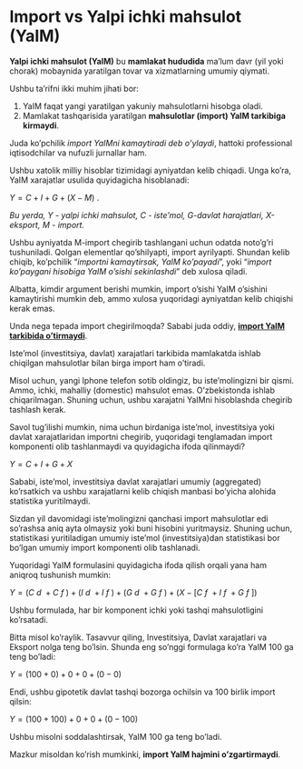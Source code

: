 # Import vs Yalpi ichki mahsulot (YaIM)

**Yalpi ichki mahsulot (YaIM)** bu **mamlakat hududida** ma'lum davr (yil yoki chorak) mobaynida yaratilgan tovar va xizmatlarning umumiy qiymati.

Ushbu ta'rifni ikki muhim jihati bor:

1.  YaIM faqat yangi yaratilgan yakuniy mahsulotlarni hisobga oladi.
2.  Mamlakat tashqarisida yaratilgan **mahsulotlar (import) YaIM tarkibiga kirmaydi**.

Juda ko'pchilik *import YaIMni kamaytiradi deb o'ylaydi*, hattoki professional iqtisodchilar va nufuzli jurnallar ham.

Ushbu xatolik milliy hisoblar tizimidagi ayniyatdan kelib chiqadi. Unga ko'ra, YaIM xarajatlar usulida quyidagicha hisoblanadi:

$Y = C + I + G+(X-M)$ .

::: aside
*Bu yerda, Y - yalpi ichki mahsulot, C - iste'mol, G-davlat harajatlari, X-eksport, M - import.*
:::

Ushbu ayniyatda M-import chegirib tashlangani uchun odatda noto'g'ri tushuniladi. Qolgan elementlar qo'shilyapti, import ayrilyapti. Shundan kelib chiqib, ko'pchilik "*importni kamaytirsak, YaIM ko'payadi*", yoki "*import ko'paygani hisobiga YaIM o'sishi sekinlashdi*" deb xulosa qiladi.

Albatta, kimdir argument berishi mumkin, import o'sishi YaIM o'sishini kamaytirishi mumkin deb, ammo xulosa yuqoridagi ayniyatdan kelib chiqishi kerak emas.

Unda nega tepada import chegirilmoqda? Sababi juda oddiy, [**import YaIM tarkibida o'tirmaydi**]{.underline}.

Iste'mol (investitsiya, davlat) xarajatlari tarkibida mamlakatda ishlab chiqilgan mahsulotlar bilan birga import ham o'tiradi.

Misol uchun, yangi Iphone telefon sotib oldingiz, bu iste'molingizni bir qismi. Ammo, ichki, mahalliy (domestic) mahsulot emas. O'zbekistonda ishlab chiqarilmagan. Shuning uchun, ushbu xarajatni YaIMni hisoblashda chegirib tashlash kerak.

Savol tug'ilishi mumkin, nima uchun birdaniga iste'mol, investitsiya yoki davlat xarajatlaridan importni chegirib, yuqoridagi tenglamadan import komponenti olib tashlanmaydi va quyidagicha ifoda qilinmaydi?

$Y = C + I + G+X$

Sababi, iste'mol, investitsiya davlat xarajatlari umumiy (aggregated) ko'rsatkich va ushbu xarajatlarni kelib chiqish manbasi bo'yicha alohida statistika yuritilmaydi.

Sizdan yil davomidagi iste'molingizni qanchasi import mahsulotlar edi so'rashsa aniq ayta olmaysiz yoki buni hisobini yuritmaysiz. Shuning uchun, statistikasi yuritiladigan umumiy iste'mol (investitsiya)dan statistikasi bor bo'lgan umumiy import komponenti olib tashlanadi.

Yuqoridagi YaIM formulasini quyidagicha ifoda qilish orqali yana ham aniqroq tushunish mumkin:

$Y = (C~d~ + C~f~ ) + (I~d~ + I~f~) + (G~d~ + G~f~) +(X- [C~f~ +I~f~ + G~f~])$

Ushbu formulada, har bir komponent ichki yoki tashqi mahsulotligini ko'rsatadi.

Bitta misol ko'raylik. Tasavvur qiling, Investitsiya, Davlat xarajatlari va Eksport nolga teng bo'lsin. Shunda eng so'nggi formulaga ko'ra YaIM 100 ga teng bo'ladi:

$Y = (100+0) + 0 + 0 + (0-0)$

Endi, ushbu gipotetik davlat tashqi bozorga ochilsin va 100 birlik import qilsin:

$Y = (100+100) + 0 + 0 + (0-100)$

Ushbu misolni soddalashtirsak, YaIM 100 ga teng bo'ladi.

Mazkur misoldan ko'rish mumkinki, **import YaIM hajmini o'zgartirmaydi**.
